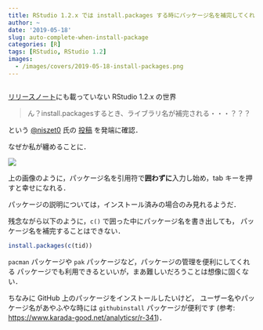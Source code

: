 ```yaml
---
title: RStudio 1.2.x では install.packages する時にパッケージ名を補完してくれる
author: ~
date: '2019-05-18'
slug: auto-complete-when-install-package
categories: [R]
tags: [RStudio, RStudio 1.2]
images: 
  - /images/covers/2019-05-18-install-packages.png
---
```


```r
```

[リリースノート](//www.rstudio.com/products/rstudio/release-notes/)にも載っていない RStudio 1.2.x の世界

> ん？install.packagesするとき、ライブラリ名が補完される・・・？？？

という [\@niszet0](//twitter.com/niszet0) 氏の [投稿](https://x.com/niszet0/status/1129251313668173827) を発端に確認．

なぜか私が纏めることに．

![](images/2019-05-18-install-packages-by-rstudio-1-2.gif)

上の画像のように，パッケージ名を引用符で**囲わずに**入力し始め，tab キーを押すと幸せになれる．

パッケージの説明については，インストール済みの場合のみ見れるようだ．

残念ながら以下のように，`c()` で囲った中にパッケージ名を書き出しても，
パッケージ名を補完することはできない．

```.r
install.packages(c(tid))
```

`pacman` パッケージや `pak` パッケージなど，パッケージの管理を便利にしてくれる
パッケージでも利用できるといいが，まあ難しいだろうことは想像に固くない．

ちなみに GitHub 上のパッケージをインストールしたいけど，
ユーザー名やパッケージ名があやふやな時には `githubinstall` パッケージが便利です
(参考: <https://www.karada-good.net/analyticsr/r-341>)．
